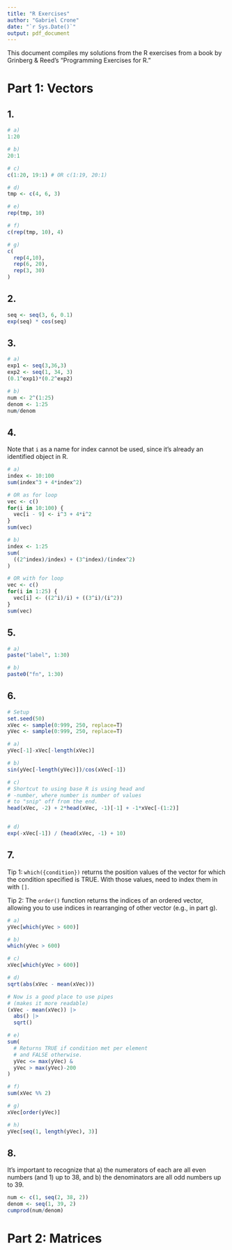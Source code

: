 ```yaml
---
title: "R Exercises"
author: "Gabriel Crone"
date: "`r Sys.Date()`"
output: pdf_document
---
```


This document compiles my solutions from the R exercises from a book by Grinberg & Reed's "Programming Exercises for R."

# Part 1: Vectors
## 1.
```r
# a)
1:20

# b)
20:1

# c)
c(1:20, 19:1) # OR c(1:19, 20:1)

# d)
tmp <- c(4, 6, 3)

# e)
rep(tmp, 10)

# f)
c(rep(tmp, 10), 4)

# g)
c(
  rep(4,10),
  rep(6, 20),
  rep(3, 30)
)
```

## 2.
```r
seq <- seq(3, 6, 0.1)
exp(seq) * cos(seq)

```

## 3.
```r
# a)
exp1 <- seq(3,36,3)
exp2 <- seq(1, 34, 3)
(0.1^exp1)*(0.2^exp2)

# b)
num <- 2^(1:25)
denom <- 1:25
num/denom
```

## 4.
Note that `i` as a name for index cannot be used, since it's already an identified object in R.

```r
# a)
index <- 10:100
sum(index^3 + 4*index^2)

# OR as for loop
vec <- c()
for(i in 10:100) {
  vec[i - 9] <- i^3 + 4*i^2
}
sum(vec)

# b) 
index <- 1:25
sum(
  ((2^index)/index) + (3^index)/(index^2)
)

# OR with for loop
vec <- c()
for(i in 1:25) {
  vec[i] <- ((2^i)/i) + ((3^i)/(i^2))
}
sum(vec)
```

## 5.
```r
# a)
paste("label", 1:30)

# b)
paste0("fn", 1:30)
```

## 6.
```r
# Setup
set.seed(50)
xVec <- sample(0:999, 250, replace=T)
yVec <- sample(0:999, 250, replace=T)

# a)
yVec[-1]-xVec[-length(xVec)]

# b)
sin(yVec[-length(yVec)])/cos(xVec[-1])

# c)
# Shortcut to using base R is using head and 
# -number, where number is number of values
# to "snip" off from the end.
head(xVec, -2) + 2*head(xVec, -1)[-1] + -1*xVec[-(1:2)]


# d)
exp(-xVec[-1]) / (head(xVec, -1) + 10)

```

## 7.
Tip 1: `which({condition})` returns the position values of the vector for which the condition specified is TRUE. With those values, need to index them in with `[]`.

Tip 2: The `order()` function returns the indices of an ordered vector, allowing you to use indices in rearranging of other vector (e.g., in part g).


```r
# a)
yVec[which(yVec > 600)]

# b)
which(yVec > 600)

# c)
xVec[which(yVec > 600)]

# d)
sqrt(abs(xVec - mean(xVec)))

# Now is a good place to use pipes
# (makes it more readable)
(xVec - mean(xVec)) |>
  abs() |>
  sqrt()

# e)
sum(
  # Returns TRUE if condition met per element
  # and FALSE otherwise.
  yVec <= max(yVec) & 
  yVec > max(yVec)-200
)

# f)
sum(xVec %% 2)

# g)
xVec[order(yVec)]

# h)
yVec[seq(1, length(yVec), 3)]
```

## 8.
It's important to recognize that a) the numerators of each are all even numbers (and 1) up to 38, and b) the denominators are all odd numbers up to 39.

```r
num <- c(1, seq(2, 38, 2))
denom <- seq(1, 39, 2)
cumprod(num/denom)
```

# Part 2: Matrices



